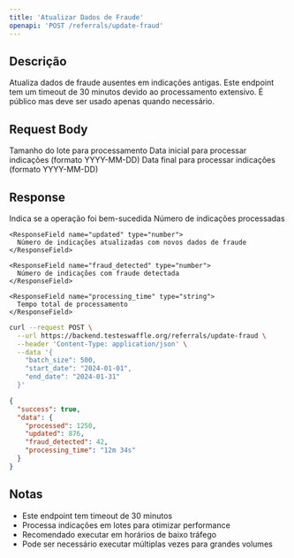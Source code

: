 ```yaml
---
title: 'Atualizar Dados de Fraude'
openapi: 'POST /referrals/update-fraud'
---
```


## Descrição

Atualiza dados de fraude ausentes em indicações antigas. Este endpoint tem um timeout de 30 minutos devido ao processamento extensivo. É público mas deve ser usado apenas quando necessário.

## Request Body

<ParamField body="batch_size" type="number" default="100">
  Tamanho do lote para processamento
</ParamField>

<ParamField body="start_date" type="string">
  Data inicial para processar indicações (formato YYYY-MM-DD)
</ParamField>

<ParamField body="end_date" type="string">
  Data final para processar indicações (formato YYYY-MM-DD)
</ParamField>

## Response

<ResponseField name="success" type="boolean">
  Indica se a operação foi bem-sucedida
</ResponseField>

<ResponseField name="data" type="object">
  <Expandable title="properties">
    <ResponseField name="processed" type="number">
      Número de indicações processadas
    </ResponseField>

    <ResponseField name="updated" type="number">
      Número de indicações atualizadas com novos dados de fraude
    </ResponseField>

    <ResponseField name="fraud_detected" type="number">
      Número de indicações com fraude detectada
    </ResponseField>

    <ResponseField name="processing_time" type="string">
      Tempo total de processamento
    </ResponseField>
  </Expandable>
</ResponseField>

<RequestExample>

```bash
curl --request POST \
  --url https://backend.testeswaffle.org/referrals/update-fraud \
  --header 'Content-Type: application/json' \
  --data '{
    "batch_size": 500,
    "start_date": "2024-01-01",
    "end_date": "2024-01-31"
  }'
```

</RequestExample>

<ResponseExample>

```json
{
  "success": true,
  "data": {
    "processed": 1250,
    "updated": 876,
    "fraud_detected": 42,
    "processing_time": "12m 34s"
  }
}
```

</ResponseExample>

## Notas

- Este endpoint tem timeout de 30 minutos
- Processa indicações em lotes para otimizar performance
- Recomendado executar em horários de baixo tráfego
- Pode ser necessário executar múltiplas vezes para grandes volumes